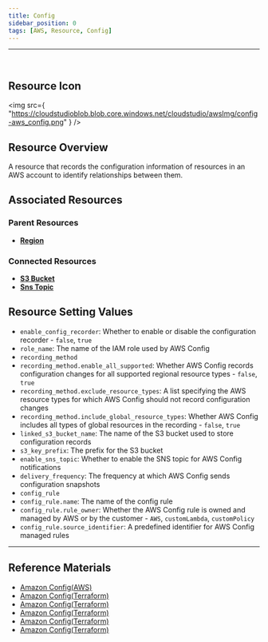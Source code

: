 ```yaml
---
title: Config
sidebar_position: 0
tags: [AWS, Resource, Config]
---
```


<hr />
<br />

## Resource Icon

<img
    src={
        "https://cloudstudioblob.blob.core.windows.net/cloudstudio/awsImg/config-aws_config.png"
    }
/>

## Resource Overview

A resource that records the configuration information of resources in an AWS account to identify relationships between them.

## Associated Resources

### Parent Resources

-   [**Region**](https://docs.cstudio.app/docs/resource/aws/Base/Region)

### Connected Resources

-   [**S3 Bucket**](https://docs.cstudio.app/docs/resource/aws/S3/S3Bucket)
-   [**Sns Topic**](https://docs.cstudio.app/docs/resource/aws/Sns/SnsTopic)

## Resource Setting Values

-   `enable_config_recorder`: Whether to enable or disable the configuration recorder - `false`, `true`
-   `role_name`: The name of the IAM role used by AWS Config
-   `recording_method`
-   `recording_method.enable_all_supported`: Whether AWS Config records configuration changes for all supported regional resource types - `false`, `true`
-   `recording_method.exclude_resource_types`: A list specifying the AWS resource types for which AWS Config should not record configuration changes
-   `recording_method.include_global_resource_types`: Whether AWS Config includes all types of global resources in the recording - `false`, `true`
-   `linked_s3_bucket_name`: The name of the S3 bucket used to store configuration records
-   `s3_key_prefix`: The prefix for the S3 bucket
-   `enable_sns_topic`: Whether to enable the SNS topic for AWS Config notifications
-   `delivery_frequency`: The frequency at which AWS Config sends configuration snapshots
-   `config_rule`
-   `config_rule.name`: The name of the config rule
-   `config_rule.rule_owner`: Whether the AWS Config rule is owned and managed by AWS or by the customer - `AWS`, `customLambda`, `customPolicy`
-   `config_rule.source_identifier`: A predefined identifier for AWS Config managed rules

---

## Reference Materials

-   [Amazon Config(AWS)](https://docs.aws.amazon.com/ko_kr/config/latest/developerguide/WhatIsConfig.html)
-   [Amazon Config(Terraform)](https://registry.terraform.io/providers/hashicorp/aws/latest/docs/resources/config_configuration_recorder)
-   [Amazon Config(Terraform)](https://registry.terraform.io/providers/hashicorp/aws/latest/docs/resources/config_delivery_channel)
-   [Amazon Config(Terraform)](https://registry.terraform.io/providers/hashicorp/aws/latest/docs/resources/config_config_rule)
-   [Amazon Config(Terraform)](https://registry.terraform.io/providers/hashicorp/aws/latest/docs/resources/config_config_rule)
-   [Amazon Config(Terraform)](https://registry.terraform.io/providers/hashicorp/aws/latest/docs/resources/config_configuration_recorder_status)
